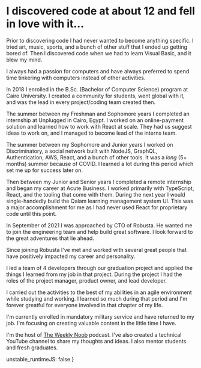 
<SEO
	description='This is my story - Nabil Tharwat'
	path='about'
	title='About'
/>

<Layout>

# I discovered code at about 12 and fell in love with it...

Prior to discovering code I had never wanted to become anything specific. I
tried art, music, sports, and a bunch of other stuff that I ended up getting
bored of. Then I discovered code when we had to learn Visual Basic, and it blew
my mind.

I always had a passion for computers and have always preferred to spend time 
tinkering with computers instead of other activities. 

In 2018 I enrolled in the B.Sc. (Bachelor of Computer Science) program at Cairo
University. I created a community for students, went global with it, and was the
lead in every project/coding team created then.

The summer between my Freshman and Sophomore years I completed an internship at
Unplugged in Cairo, Egypt. I worked on an
online-payment solution and learned how to work with React at scale. They had us
suggest ideas to work on, and I managed to become lead of the interns team.

The summer between my Sophomore and Junior years I worked on Discriminatory, a
social network built with NodeJS, GraphQL, Authentication, AWS, React, and a
bunch of other tools. It was a _long_ (5+ months) summer because of COVID. I
learned a lot during this period which set me up for success later on.

Then between my Junior and Senior years I completed a remote
internship and began my career at Acute Business. I worked
primarily with TypeScript, React, and the tooling that come with them. During
the next year I would single-handedly build the Qalam learning management system
UI. This was a major accomplishment for me as I had never used React for
proprietary code until this point. 

In September of 2021 I was approached by CTO of Robusta. He wanted me to join the 
engineering team and help build great software. I look forward to the great 
adventures that lie ahead.

Since joining Robusta I've met and worked with several great people that have 
positively impacted my career and personality. 

I led a team of 4 developers through our graduation project and applied the 
things I learned from my job in that project. During the project I had the 
roles of the project manager, product owner, and lead developer. 

I carried out the activities to the best of my abilities in an agile environment while 
studying and working. I learned so much during that period and I'm forever
greatful for everyone involved in that chapter of my life.

I'm currently enrolled in mandatory military service and have returned to my job.
I'm focusing on creating valuable content in the little time I have.

I'm the host of [The Weekly Noob](http://theweeklynoob.netlify.app/)
podcast. I've also created a technical YouTube channel to share my thoughts and
ideas. I also mentor students and fresh graduates. 



</Layout>

  unstable_runtimeJS: false
}
